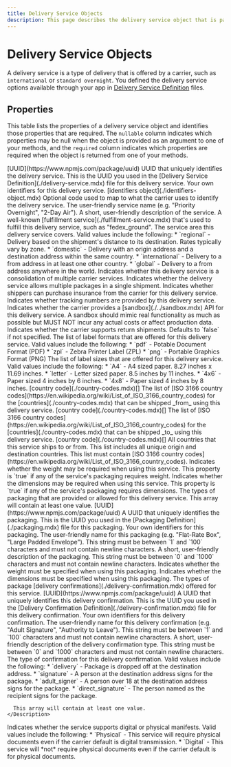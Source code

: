 ```yaml
---
title: Delivery Service Objects
description: This page describes the delivery service object that is passed to a ShipEngine Connect Carrier app. For example, the [createShipment method](./methods/create-shipment.mdx) accepts a `shipment` parameter with a `deliveryService` property that corresponds to this object. The property details include whether or not they are `required` or `nullable`. These details may differ depending on whether the delivery service is part of a parameter passed to a method or part of an argument returned from a method.
---
```



Delivery Service Objects
====================

A delivery service is a type of delivery that is offered by a carrier, such as `international` or `standard overnight`.
You defined the delivery service options available through your app in [Delivery Service Definition](./delivery-service.mdx)
files.

Properties
-------------------------------------
This table lists the properties of a delivery service object and identifies those properties that are required. The `nullable`
column indicates which properties may be null when the object is provided as an argument to one of your methods, and the `required`
column indicates which properties are required when the object is returned from one of your methods.

<Reference>

  <Field name="id" nullable={false} required={true} >
    <Type>
      [UUID](https://www.npmjs.com/package/uuid)
    </Type>
    <Description>
      UUID that uniquely identifies the delivery service. This is the UUID you used in the [Delivery Service Definition](./delivery-service.mdx) file for this delivery service.
    </Description>
  </Field>

  <Field name="identifiers" nullable={false}>
    <Description>
      Your own identifiers for this delivery service.
    </Description>
    <Type>
      [identifiers object](./identifiers-object.mdx)
    </Type>
  </Field>

  <Field name="code" type="string" nullable={false}>
    <Description>
      Optional code used to map to what the carrier uses to identify the delivery service.
    </Description>
  </Field>

  <Field name="name" type="string" nullable={false} required={true}>
    <Description>
      The user-friendly service name (e.g. "Priority Overnight", "2-Day Air").
    </Description>
  </Field>

  <Field name="description" type="string" nullable={false}>
    <Description>
      A short, user-friendly description of the service.
    </Description>
  </Field>

  <Field name="fulfillmentService" type="string" nullable={true}>
    <Description>
      A well-known [fulfillment service](./fulfillment-service.mdx) that's used to fulfill this delivery service, such as "fedex_ground".
    </Description>
  </Field>

  <Field name="serviceArea" type="string" nullable={true}>
    <Description>
      The service area this delivery service covers. Valid values include the following:
      * `regional` - Delivery based on the shipment's distance to its destination. Rates typically vary by zone.
      * `domestic` - Delivery with an origin address and a destination address within the same country.
      * `international` - Delivery to a from address in at least one other country.
      * `global` - Delivery to a from address anywhere in the world.
    </Description>
  </Field>

  <Field name="isConsolidatedService" type="boolean" nullable={false}>
    <Description>
      Indicates whether this delivery service is a consolidation of multiple carrier services.
    </Description>
  </Field>

  <Field name="allowsMultiplePackages" type="boolean" nullable={false}>
    <Description>
      Indicates whether the delivery service allows multiple packages in a single shipment.
    </Description>
  </Field>

  <Field name="isInsurable" type="boolean" nullable={false}>
    <Description>
      Indicates whether shippers can purchase insurance from the carrier for this delivery service.
    </Description>
  </Field>

  <Field name="isTrackable" type="boolean" nullable={false}>
    <Description>
      Indicates whether tracking numbers are provided by this delivery service.
    </Description>
  </Field>

  <Field name="hasSandbox" type="boolean" nullable={false}>
    <Description>
      Indicates whether the carrier provides a [sandbox](./../sandbox.mdx) API for this delivery service. A sandbox should mimic real functionality as much as possible but MUST NOT incur any actual costs or affect production data.
    </Description>
  </Field>

  <Field name="supportsReturns" type="boolean" nullable={false}>
    <Description>
      Indicates whether the carrier supports return shipments. Defaults to `false` if not specified.
    </Description>
  </Field>

  <Field name="labelFormats" type="string[]" nullable={false}>
    <Description>
      The list of label formats that are offered for this delivery service. Valid values include the following:
      * `pdf` - Potable Document Format (PDF)
      * `zpl` - Zebra Printer Label (ZPL)
      * `png` - Portable Graphics Format (PNG)
    </Description>
  </Field>

  <Field name="labelSizes" type="string[]" nullable={false}>
    <Description>
      The list of label sizes that are offered for this delivery service. Valid values include the following:
      * `A4` - A4 sized paper. 8.27 inches x 11.69 inches.
      * `letter` - Letter sized paper. 8.5 inches by 11 inches.
      * `4x6` - Paper sized 4 inches by 6 inches.
      * `4x8` - Paper sized 4 inches by 8 inches.
    </Description>
  </Field>

  <Field name="originCountries" nullable={false}>
    <Type>
      [country code](./country-codes.mdx)[]
    </Type>
    <Description>
      The list of [ISO 3166 country codes](https://en.wikipedia.org/wiki/List_of_ISO_3166_country_codes) for the
      [countries](./country-codes.mdx) that can be shipped _from_ using this delivery service.
    </Description>
  </Field>

  <Field name="destinationCountries" nullable={false}>
    <Type>
      [country code](./country-codes.mdx)[]
    </Type>
    <Description>
      The list of [ISO 3166 country codes](https://en.wikipedia.org/wiki/List_of_ISO_3166_country_codes) for the
              [countries](./country-codes.mdx) that can be shipped _to_ using this delivery service.
    </Description>
  </Field>

  <Field name="countries" nullable={false}>
    <Type>
      [country code](./country-codes.mdx)[]
    </Type>
    <Description>
      All countries that this service ships to or from. This list includes all unique origin and destination countries.
      This list must contain [ISO 3166 country codes](https://en.wikipedia.org/wiki/List_of_ISO_3166_country_codes).
    </Description>
  </Field>

  <Field name="requiresWeight" type="boolean" required={true}>
    <Description>
      Indicates whether the weight may be required when using this service. This property is `true` if any of the service's packaging requires weight.
    </Description>
  </Field>

  <Field name="requiresDimensions" type="boolean" required={true}>
    <Description>
      Indicates whether the dimensions may be required when using this service. This property is `true` if any of the service's packaging requires dimensions.
    </Description>
  </Field>

  <Field name="packaging" type="object[]" nullable={false}>
    <Description>
      The types of packaging that are provided or allowed for this delivery service. This array will contain at least one value.
    </Description>
  </Field>

  <Field name="packaging[].id" nullable={false}>
    <Type>
      [UUID](https://www.npmjs.com/package/uuid)
    </Type>
    <Description>
      A UUID that uniquely identifies the packaging. This is the UUID you used in the [Packaging Definition](./packaging.mdx) file for this packaging.
    </Description>
  </Field>

  <Field name="packaging[].identifiers" type="string[]" nullable={false}>
    <Description>
      Your own identifiers for this packaging.
    </Description>
  </Field>

  <Field name="packaging[].name" type="string" nullable={false}>
    <Description>
      The user-friendly name for this packaging (e.g. "Flat-Rate Box", "Large Padded Envelope"). This string must be between `1` and `100` characters and must not contain newline characters.
    </Description>
  </Field>

  <Field name="packaging[].description" type="string" nullable={false}>
    <Description>
      A short, user-friendly description of the packaging. This string must be between `0` and `1000` characters and must not contain newline characters.
    </Description>
  </Field>

  <Field name="packaging[].requiresWeight" type="boolean" nullable={false}>
    <Description>
      Indicates whether the weight must be specified when using this packaging.
    </Description>
  </Field>

  <Field name="packaging[].requiresDimensions" type="boolean" nullable={false}>
    <Description>
      Indicates whether the dimensions must be specified when using this packaging.
    </Description>
  </Field>

  <Field name="deliveryConfirmations" type="object[]" nullable={false}>
    <Description>
      The types of package [delivery confirmations](./delivery-confirmation.mdx) offered for this service.
    </Description>
  </Field>

  <Field name="deliveryConfirmations[].id" nullable={false}>
    <Type>
      [UUID](https://www.npmjs.com/package/uuid)
    </Type>
    <Description>
      A UUID that uniquely identifies this delivery confirmation. This is the UUID you used in the [Delivery Confirmation Definition](./delivery-confirmation.mdx) file for this delivery confirmation.
    </Description>
  </Field>

  <Field name="deliveryConfirmations[].identifiers" type="object" nullable={false}>
    <Description>
      Your own identifiers for this delivery confirmation.
    </Description>
  </Field>

  <Field name="deliveryConfirmations[].name" type="string" nullable={false}>
    <Description>
      The user-friendly name for this delivery confirmation (e.g. "Adult Signature", "Authority to Leave"). This string must be between `1` and `100` characters and must not contain newline characters.
    </Description>
  </Field>

  <Field name="deliveryConfirmations[].description" type="string" nullable={false}>
    <Description>
      A short, user-friendly description of the delivery confirmation type. This string must be between `0` and `1000` characters and must not contain newline characters.
    </Description>
  </Field>

  <Field name="deliveryConfirmations[].type" type="string" nullable={false} required={true}>
    <Description>
      The type of confirmation for this delivery confirmation. Valid values include the following:
      * `delivery` - Package is dropped off at the destination address.
      * `signature` - A person at the destination address signs for the package.
      * `adult_signer` - A person over 18 at the destination address signs for the package.
      * `direct_signature` - The person named as the recipient signs for the package.

      This array will contain at least one value.
    </Description>
  </Field>

  <Field name="manifestType" type="string" nullable={true}>
    <Description>
      Indicates whether the service supports digital or physical manifests. Valid values include the following:
      *  `Physical` - This service will require physical documents even if the carrier default is digital transmission.
      *  `Digital` - This service will *not* require physical documents even if the carrier default is for physical documents.
    </Description>
  </Field>

</Reference>

